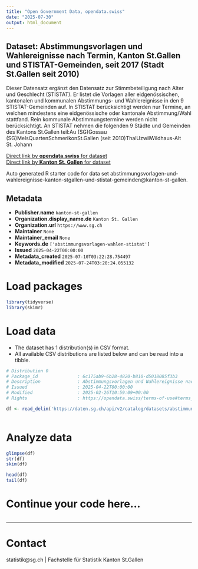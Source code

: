 ```yaml
---
title: "Open Government Data, opendata.swiss"
date: "2025-07-30"
output: html_document
---
```


## Dataset: Abstimmungsvorlagen und Wahlereignisse nach Termin, Kanton St.Gallen und STISTAT-Gemeinden, seit 2017 (Stadt St.Gallen seit 2010)

Dieser Datensatz ergänzt den Datensatz zur Stimmbeteiligung nach Alter und Geschlecht (STISTAT). Er listet die Vorlagen aller eidgenössischen, kantonalen und kommunalen Abstimmungs- und Wahlereignisse in den 9 STISTAT-Gemeinden auf. In STISTAT berücksichtigt werden nur Termine, an welchen mindestens eine eidgenössische oder kantonale Abstimmung/Wahl stattfand. Rein kommunale Abstimmungstermine werden nicht berücksichtigt. An STISTAT nehmen die folgenden 9 Städte und Gemeinden des Kantons St.Gallen teil:Au (SG)Gossau (SG)MelsQuartenSchmerikonSt.Gallen (seit 2010)ThalUzwilWildhaus-Alt St. Johann

[Direct link by **opendata.swiss** for dataset](https://opendata.swiss/de/dataset/abstimmungsvorlagen-und-wahlereignisse-nach-termin-kanton-st-gallen-und-stistat-gemeinden-2010)<br>
[Direct link by **Kanton St. Gallen** for dataset](https://daten.sg.ch/explore/dataset/abstimmungsvorlagen-und-wahlereignisse-kanton-stgallen-und-stistat-gemeinden/)

Auto generated R starter code for data set abstimmungsvorlagen-und-wahlereignisse-kanton-stgallen-und-stistat-gemeinden@kanton-st-gallen.

## Metadata

- **Publisher.name** `kanton-st-gallen`
- **Organization.display_name.de** `Kanton St. Gallen`
- **Organization.url** `https://www.sg.ch`
- **Maintainer** `None`
- **Maintainer_email** `None`
- **Keywords.de** `['abstimmungsvorlagen-wahlen-stistat']`
- **Issued** `2025-04-22T00:00:00`
- **Metadata_created** `2025-07-10T03:22:28.754497`
- **Metadata_modified** `2025-07-24T03:20:24.055132`


# Load packages

```r

library(tidyverse)
library(skimr)

```

# Load data

-   The dataset has 1 distribution(s) in CSV format.
-   All available CSV distributions are listed below and can be read into a tibble.

```r

# Distribution 0
# Package_id               : 6c175ab9-6b28-4820-b810-d5018085f3b3
# Description              : Abstimmungsvorlagen und Wahlereignisse nach Termin, Kanton St.Gallen und STISTAT-Gemeinden, seit 2017 (Stadt St.Gallen seit 2010) (csv)
# Issued                   : 2025-04-22T00:00:00
# Modified                 : 2025-02-26T10:59:09+00:00
# Rights                   : https://opendata.swiss/terms-of-use#terms_by

df <- read_delim('https://daten.sg.ch/api/v2/catalog/datasets/abstimmungsvorlagen-und-wahlereignisse-kanton-stgallen-und-stistat-gemeinden/exports/csv?use_labels=true')



```

# Analyze data

```r

glimpse(df)
str(df)
skim(df)

head(df)
tail(df)

```

# Continue your code here...

```r

```

------------------------------------------------------------------------

# Contact

statistik@sg.ch | Fachstelle für Statistik Kanton St.Gallen

